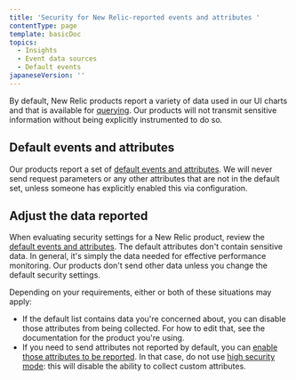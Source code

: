 ```yaml
---
title: 'Security for New Relic-reported events and attributes '
contentType: page
template: basicDoc
topics:
  - Insights
  - Event data sources
  - Default events
japaneseVersion: ''
---
```


By default, New Relic products report a variety of data used in our UI charts and that is available for [querying](/docs/using-new-relic/data/understand-data/query-new-relic-data). Our products will not transmit sensitive information without being explicitly instrumented to do so.

## Default events and attributes

Our products report a set of [default events and attributes](/docs/insights/insights-data-sources/default-data/insights-default-data-other-new-relic-products). We will never send request parameters or any other attributes that are not in the default set, unless someone has explicitly enabled this via configuration.

## Adjust the data reported

When evaluating security settings for a New Relic product, review the [default events and attributes](/docs/insights/insights-data-sources/default-data/insights-default-data-other-new-relic-products). The default attributes don't contain sensitive data. In general, it's simply the data needed for effective performance monitoring. Our products don't send other data unless you change the default security settings.

Depending on your requirements, either or both of these situations may apply:

* If the default list contains data you're concerned about, you can disable those attributes from being collected. For how to edit that, see the documentation for the product you're using.
* If you need to send attributes not reported by default, you can [enable those attributes to be reported](/docs/insights/insights-data-sources/custom-data/send-custom-data-insights). In that case, do not use [high security mode](/docs/accounts-partnerships/accounts/security/high-security): this will disable the ability to collect custom attributes.

